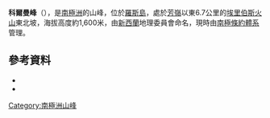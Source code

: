 {{Coord|77|29|S|167|29|E|source:GNIS|display=title}}
'''科爾曼峰'''（{{lang-en|Coleman Peak}}），是[[南極洲|南極洲]]的山峰，位於[[羅斯島|羅斯島]]，處於[[芳嶺|芳嶺]]以東6.7公里的[[埃里伯斯火山|埃里伯斯火山]]東北坡，海拔高度約1,600米，由[[新西蘭|新西蘭]]地理委員會命名，現時由[[南極條約體系|南極條約體系]]管理。

==參考資料==
*{{cite gnis | type = antarid | id = 17838| name = Coleman Peak | accessdate = 2011-11-18}}
*{{usgs-gazetteer|id=17838}}

{{DEFAULTSORT:Coleman Peak}}
[[Category:南極洲山峰|Category:南極洲山峰]]


{{RossIsland-geo-stub}}